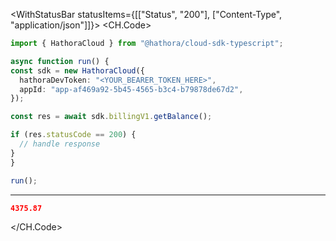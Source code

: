 

<WithStatusBar statusItems={[["Status", "200"], ["Content-Type", "application/json"]]}>
  <CH.Code>
  ```typescript GetBalance.ts
  import { HathoraCloud } from "@hathora/cloud-sdk-typescript";

async function run() {
  const sdk = new HathoraCloud({
    hathoraDevToken: "<YOUR_BEARER_TOKEN_HERE>",
    appId: "app-af469a92-5b45-4565-b3c4-b79878de67d2",
  });

  const res = await sdk.billingV1.getBalance();

  if (res.statusCode == 200) {
    // handle response
  }
}

run();
  ```
  ---

  ```json Example Response
  4375.87
  ```
  </CH.Code>
</WithStatusBar>

